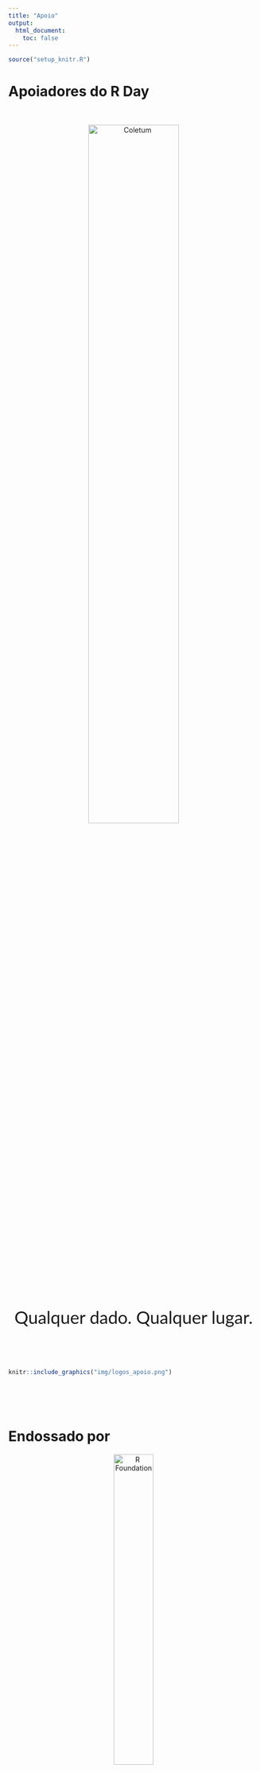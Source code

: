 ```yaml
---
title: "Apoio"
output:
  html_document:
    toc: false
---
```


```r
source("setup_knitr.R")
```

# Apoiadores do R Day

<br>

<center>
<a href="https://coletum.com/pt_BR">
<img src="img/coletum-horizontal.svg" width="60%" alt="Coletum">
</a>
</center>

<p style="font-size:250%; text-align:center; font-family:'Lato', sans-serif;">
Qualquer dado. Qualquer lugar.
 </p>

<br>
<br>

```r
knitr::include_graphics("img/logos_apoio.png")
```

<br>
<br>
<br>

# Endossado por

<center>
<a href="https://www.r-project.org/foundation/">
<img src="img/Rlogo.svg" width="40%" alt="R Foundation">
</a>
</center>

<p style="font-size:300%; text-align:center; font-family:'Lato', sans-serif;">
The R Foundation
</p>
